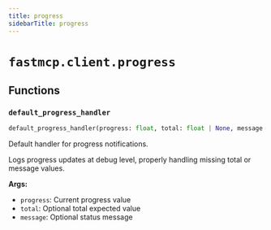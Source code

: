 ```yaml
---
title: progress
sidebarTitle: progress
---
```


# `fastmcp.client.progress`

## Functions

### `default_progress_handler` <sup><a href="https://github.com/bhardwajRahul/fastmcp/blob/main/src/fastmcp/client/progress.py#L12" target="_blank"><Icon icon="github" style="width: 14px; height: 14px;" /></a></sup>

```python
default_progress_handler(progress: float, total: float | None, message: str | None) -> None
```


Default handler for progress notifications.

Logs progress updates at debug level, properly handling missing total or message values.

**Args:**
- `progress`: Current progress value
- `total`: Optional total expected value
- `message`: Optional status message

